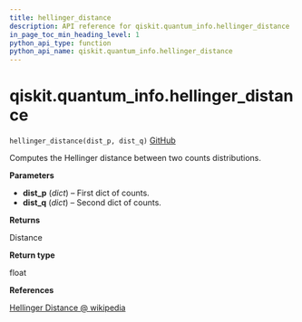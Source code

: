 ```yaml
---
title: hellinger_distance
description: API reference for qiskit.quantum_info.hellinger_distance
in_page_toc_min_heading_level: 1
python_api_type: function
python_api_name: qiskit.quantum_info.hellinger_distance
---
```


# qiskit.quantum\_info.hellinger\_distance

<span id="qiskit.quantum_info.hellinger_distance" />

`hellinger_distance(dist_p, dist_q)` [GitHub](https://github.com/qiskit/qiskit/tree/stable/0.19/qiskit/quantum_info/analysis/distance.py "view source code")

Computes the Hellinger distance between two counts distributions.

**Parameters**

*   **dist\_p** (*dict*) – First dict of counts.
*   **dist\_q** (*dict*) – Second dict of counts.

**Returns**

Distance

**Return type**

float

**References**

[Hellinger Distance @ wikipedia](https://en.wikipedia.org/wiki/Hellinger_distance)


